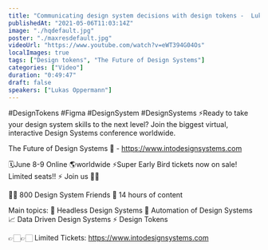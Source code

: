 ```yaml
---
title: "Communicating design system decisions with design tokens -  Lukas Oppermann Live"
publishedAt: "2021-05-06T11:03:14Z"
image: "./hqdefault.jpg"
poster: "./maxresdefault.jpg"
videoUrl: "https://www.youtube.com/watch?v=eWT394G04Os"
localImages: true
tags: ["Design tokens", "The Future of Design Systems"]
categories: ["Video"]
duration: "0:49:47"
draft: false
speakers: ["Lukas Oppermann"]
---
```


#DesignTokens #Figma #DesignSystem #DesignSystems
⚡️Ready to take your design system skills to the next level?
Join the biggest virtual, interactive Design Systems conference worldwide.

The Future of Design Systems 🚀 - https://www.intodesignsystems.com

🗓️June 8-9 Online 🌎worldwide
⚡️Super Early Bird tickets now on sale! Limited seats!! ⚡️
Join us 🙌🏻

👋🏻 800 Design System Friends
🎨 14 hours of content

Main topics:
🎨 Headless Design Systems
🤖 Automation of Design Systems
📈 Data Driven Design Systems
⚡️ Design Tokens

👉🏻👉🏻 Limited Tickets: https://www.intodesignsystems.com
